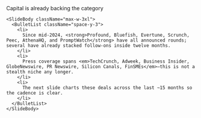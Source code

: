 <div className="flex h-full w-full flex-col">
  <div className="flex flex-1 flex-col gap-8 px-8 py-6 w-full max-w-5xl mx-auto">
    <SlideHeader eyebrow="Board pack" kicker="GEO is being funded now (US + EU)">
      Capital is already backing the category
    </SlideHeader>

    <SlideBody className="max-w-3xl">
      <BulletList className="space-y-3">
        <li>
          Since mid-2024, <strong>Profound, Bluefish, Evertune, Scrunch, Peec, AthenaHQ, and PromptWatch</strong> have all announced rounds; several have already stacked follow-ons inside twelve months.
        </li>
        <li>
          Press coverage spans <em>TechCrunch, Adweek, Business Insider, GlobeNewswire, PR Newswire, Silicon Canals, FinSMEs</em>—this is not a stealth niche any longer.
        </li>
        <li>
          The next slide charts these deals across the last ~15 months so the cadence is clear.
        </li>
      </BulletList>
    </SlideBody>
  </div>
</div>
